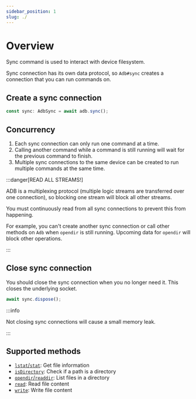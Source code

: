 ```yaml
---
sidebar_position: 1
slug: ./
---
```


# Overview

Sync command is used to interact with device filesystem.

Sync connection has its own data protocol, so `Adb#sync` creates a connection that you can run commands on.

## Create a sync connection

```ts transpile
const sync: AdbSync = await adb.sync();
```

## Concurrency

1. Each sync connection can only run one command at a time.
2. Calling another command while a command is still running will wait for the previous command to finish.
3. Multiple sync connections to the same device can be created to run multiple commands at the same time.

:::danger[READ ALL STREAMS!]

ADB is a multiplexing protocol (multiple logic streams are transferred over one connection), so blocking one stream will block all other streams.

You must continuously read from all sync connections to prevent this from happening.

For example, you can't create another sync connection or call other methods on `Adb` when `opendir` is still running. Upcoming data for `opendir` will block other operations.

:::

## Close sync connection

You should close the sync connection when you no longer need it. This closes the underlying socket.

```ts transpile
await sync.dispose();
```

:::info

Not closing sync connections will cause a small memory leak.

:::

## Supported methods

- [`lstat`/`stat`](./stat.md): Get file information
- [`isDirectory`](./isDirectory.md): Check if a path is a directory
- [`opendir`/`readdir`](./opendir.mdx): List files in a directory
- [`read`](./read.mdx): Read file content
- [`write`](./write.mdx): Write file content
